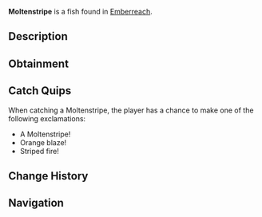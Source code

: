 {{FishInfobox
|image          = Moltenstripe.png
|rarity         = Common
|sea            = Second Sea
|location       = [[Emberreach]]
|sublocation    = 
|sources        = Fishing Rod
|radar_location = 
|prog_speed     = -4
|xp             = 55
|weather        = Clear
|time           = Day
|season         = Winter
|bait           = Squid
|base_weight    = 48
|base_value     = 115
|weight_range   = 30
|base_chance    = 85
|base_resil     = 63
}}
'''Moltenstripe''' is a {{Rarity|Common}} fish found in [[Emberreach]].

== Description ==
{{Description|A fiery-hued fish, marked with streaks of shadow, swift in heated currents.|Bestiary Entry}}

== Obtainment ==
{{Description|It streaks under the clear blaze of day.|Bestiary Hint}}
{{Fish Availability|
Emberreach/Surrounding Ocean
|top_rods      = 
Lucky Rod\297289.37\57057.75;
Firefly Rod\295336.59\25335.2;
Fungal Rod\291321.75\40403.88;
Fischer's Rod\288550.64\153420.89;
Plastic Rod\287460.78\152718.76;
Candy Cane Rod\286407.07\151105.65;
Nocturnal Rod\95907.34\97806.91;
Fast Rod\278646.26\61045.19;
Free Spirit Rod\266244.76\15479.79;
Trident Rod\229164.56\20655.27;
Blazebringer Rod\217887.37\20950.15;
Verdant Shear Rod\216004.84\21279.03;
No-Life Rod\188779.16\17980.49;
Ethereal Prism Rod\184798.55\18454.23;
Seraphic Rod\179022.19\16135.79;
Challenger's Rod\171377.04\16221.48;
Rod Of The Exalted One\171368.11\15609.09;
Rod Of The Forgotten Fang\170809.59\15507.57;
Depthseeker Rod\170467.7\17041.72;
Avalanche Rod\168506.17\16887.69;
Volcanic Rod\167028.35\17308.62;
Rod Of The Depths\166561.71\15492.27;
Zeus Rod\166250.96\17249.35;
Steady Rod\156760.37\14032.05
|recommended   = Free Spirit Rod
}}

== Catch Quips ==
When catching a Moltenstripe, the player has a chance to make one of the following exclamations:
* A Moltenstripe!
* Orange blaze!
* Striped fire!

== Change History ==
{{Change History|{{subst:Current Version}}}}

== Navigation ==
{{Fish Navbox|Emberreach}}